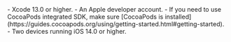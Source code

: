 <PlatformWrapper platform="ios">
- Xcode 13.0 or higher.
- An Apple developer account.
- If you need to use CocoaPods integrated SDK, make sure [CocoaPods is installed](https://guides.cocoapods.org/using/getting-started.html#getting-started).
- Two devices running iOS 14.0 or higher.
</PlatformWrapper>
